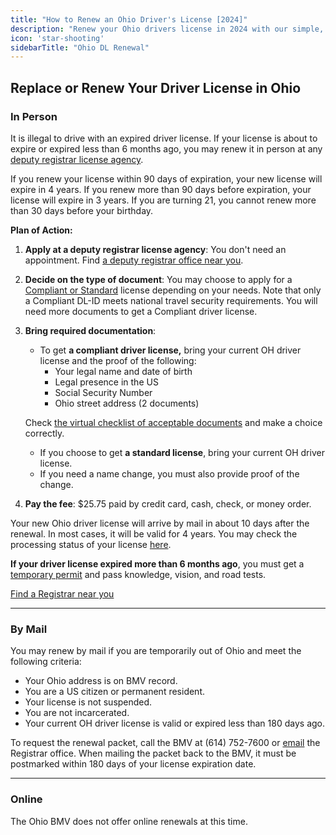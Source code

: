 ```yaml
---
title: "How to Renew an Ohio Driver's License [2024]"
description: "Renew your Ohio drivers license in 2024 with our simple, step-by-step guide. Find all the necessary requirements, forms, fees, and online renewal options to ensure a hassle-free experience. Stay legal and avoid fines - start your renewal process now!"
icon: 'star-shooting'
sidebarTitle: "Ohio DL Renewal"
---
```


## Replace or Renew Your Driver License in Ohio

### In Person

It is illegal to drive with an expired driver license. If your license is about to expire or expired less than 6 months ago, you may renew it in person at any [deputy registrar license agency](https://www.bmv.ohio.gov/locations.aspx).

If you renew your license within 90 days of expiration, your new license will expire in 4 years. If you renew more than 90 days before expiration, your license will expire in 3 years. If you are turning 21, you cannot renew more than 30 days before your birthday.

**Plan of Action:**
1. **Apply at a deputy registrar license agency**: You don't need an appointment. Find [a deputy registrar office near you](https://www.bmv.ohio.gov/locations.aspx).
2. **Decide on the type of document**: You may choose to apply for a [Compliant or Standard](https://www.bmv.ohio.gov/NEWDL-ID/new-card-compare.aspx) license depending on your needs. Note that only a Compliant DL-ID meets national travel security requirements. You will need more documents to get a Compliant driver license.
3. **Bring required documentation**:
   - To get **a compliant driver license,** bring your current OH driver license and the proof of the following:
     - Your legal name and date of birth
     - Legal presence in the US
     - Social Security Number
     - Ohio street address (2 documents)
   
   Check [the virtual checklist of acceptable documents](https://www.bmv.ohio.gov/NEWDL-ID/acceptabledocs.aspx) and make a choice correctly.

   - If you choose to get **a standard license**, bring your current OH driver license.
   - If you need a name change, you must also provide proof of the change.
4. **Pay the fee**: $25.75 paid by credit card, cash, check, or money order.

Your new Ohio driver license will arrive by mail in about 10 days after the renewal. In most cases, it will be valid for 4 years. You may check the processing status of your license [here](https://services.dps.ohio.gov/BMVOnlineServices/Home/Login?returnUrl=%2FBMVOnlineServices%2FDL%2FIdentificationCard).

**If your driver license expired more than 6 months ago**, you must get a [temporary permit](#apply-learner-license) and pass knowledge, vision, and road tests.

[Find a Registrar near you](https://driving-tests.org/dmv-near-me/)

---

### By Mail

You may renew by mail if you are temporarily out of Ohio and meet the following criteria:
- Your Ohio address is on BMV record.
- You are a US citizen or permanent resident.
- Your license is not suspended.
- You are not incarcerated.
- Your current OH driver license is valid or expired less than 180 days ago.

To request the renewal packet, call the BMV at (614) 752-7600 or [email](https://services.dps.ohio.gov/BMVOnlineServices/Home/ContactUs) the Registrar office. When mailing the packet back to the BMV, it must be postmarked within 180 days of your license expiration date.

---

### Online

The Ohio BMV does not offer online renewals at this time.

<Snippet file="renewal-state-block.mdx" />